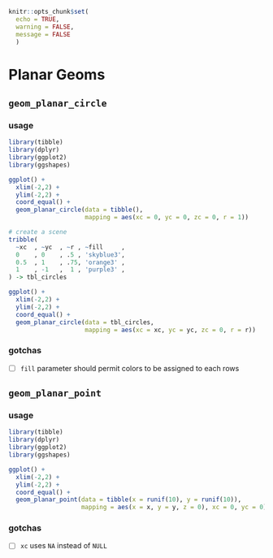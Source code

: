 ```r
knitr::opts_chunk$set(
  echo = TRUE,
  warning = FALSE,
  message = FALSE
  )
```

# Planar Geoms

## `geom_planar_circle` {-}

### usage {-}

```r
library(tibble)
library(dplyr)
library(ggplot2)
library(ggshapes)

ggplot() + 
  xlim(-2,2) +
  ylim(-2,2) +
  coord_equal() +
  geom_planar_circle(data = tibble(),
                     mapping = aes(xc = 0, yc = 0, zc = 0, r = 1))
```

```r
# create a scene
tribble(
  ~xc  , ~yc  , ~r , ~fill     ,
  0    , 0    , .5 , 'skyblue3',
  0.5  , 1    , .75, 'orange3' ,
  1    , -1   ,  1 , 'purple3' ,
) -> tbl_circles

ggplot() + 
  xlim(-2,2) +
  ylim(-2,2) +
  coord_equal() +
  geom_planar_circle(data = tbl_circles,
                     mapping = aes(xc = xc, yc = yc, zc = 0, r = r))
```

### gotchas {-}

- [ ] `fill` parameter should permit colors to be assigned to each rows


## `geom_planar_point` {-}

### usage {-}

```r
library(tibble)
library(dplyr)
library(ggplot2)
library(ggshapes)

ggplot() + 
  xlim(-2,2) +
  ylim(-2,2) +
  coord_equal() +
  geom_planar_point(data = tibble(x = runif(10), y = runif(10)),
                    mapping = aes(x = x, y = y, z = 0), xc = 0, yc = 0)
```

### gotchas {-}

- [ ] `xc` uses `NA` instead of `NULL`

